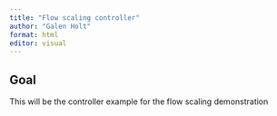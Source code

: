 ```yaml
---
title: "Flow scaling controller"
author: "Galen Holt"
format: html
editor: visual
---
```


## Goal

This will be the controller example for the flow scaling demonstration
